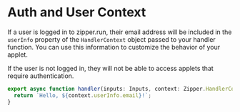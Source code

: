 # Auth and User Context

If a user is logged in to zipper.run, their email address will be included in the `userInfo` property of the `HandlerContext` object passed to your handler function. You can use this information to customize the behavior of your applet.

If the user is not logged in, they will not be able to access applets that require authentication.

```typescript
export async function handler(inputs: Inputs, context: Zipper.HandlerContext) {
  return `Hello, ${context.userInfo.email}!`;
}
```
